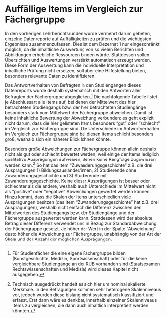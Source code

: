 # Auffällige Items im Vergleich zur Fächergruppe

In den vorherigen Lehrberichtsrunden wurde vermehrt darum gebeten, einzelne Datenreporte auf Auffälligkeiten zu prüfen und die wichtigsten Ergebnisse zusammenzufassen. Dies ist dem Dezernat 1 nur eingeschränkt möglich, da die inhaltliche Auswertung von so vielen Berichten und Abbildungen erhebliche Ressourcen binden würde. Stattdessen sollen Übersichten und Auswertungen verstärkt automatisch erzeugt werden. Diese Form der Auswertung kann die individuelle Interpretation und inhaltliche Prüfung nicht ersetzen, soll aber eine Hilfestellung bieten, besonders relevante Daten zu identifizieren.

Das Antwortverhalten von Befragten in den Studiengängen dieses Datenreports wurde deshalb systematisch mit den Antworten aller Befragten der Fächergruppe abgeglichen.[^auffaelligkeiten] Die nachfolgende Tabelle listet je Abschlussart alle Items auf, bei denen der Mittelwert des hier betrachteten Studiengangs bzw. der hier betrachteten Studiengänge besonders stark vom Mittelwert der Fächergruppe abweichen. Damit ist keine inhaltliche Bewertung der Abweichung verbunden: es geht explizit nicht darum, dass die hier gelisteten Items besonders "gut" oder "schlecht" im Vergleich zur Fächergruppe sind. Die Unterschiede im Antwortverhalten im Vergleich zur Fächergruppe sind bei diesen Items schlicht besonders groß, weshalb sich ein näherer Blick lohnen könnte.

Besonders große Abweichungen zur Fächergruppe können allein deshalb nicht als gut oder schlecht bewertet werden, weil einige der Items lediglich qualitative Ausprägungen aufweisen, denen keine Rangfolge zugewiesen werden kann.[^skalen] So hat das Item "Zuwanderungsgeschichte" z.B. die drei Ausprägungen 1) Bildungsausländer/innen, 2) Studierende ohne Zuwanderungsgeschichte und 3) Studierende mit Zuwanderungsgeschichte. Keine dieser Ausprägungen ist besser oder schlechter als die andere, weshalb auch Unterschiede im Mittelwert nicht als "positive" oder "negative" Abweichungen gewertet werden können. Hinzu kommt, dass die Skalen der Items unterschiedlich viele Ausprägungen besitzen (das Item "Zuwanderungsgeschichte" hat z.B. drei Ausprägungen), weshalb nicht einfach die Differenz zwischen den Mittelwerten des Studiengangs bzw. der Studiengänge und der Fächergruppe ausgewertet werden kann. Stattdessen wird der absolute Betrag dieser Differenz verwendet und in Bezug zur Standardabweichung der Fächergruppe gesetzt. Je höher der Wert in der Spalte "Abweichung" desto höher die Abweichung zur Fächergruppe, unabhängig von der Art der Skala und der Anzahl der möglichen Ausprägungen.

[^auffaelligkeiten]: Für Studienfächer die eine eigene Fächergruppe bilden (Kunstgeschichte, Medizin, Sportwissenschaft) oder für die keine vergleichbare Studiengänge an der RUB vorhanden sind (Staatsexamen Rechtswissenschaften und Medizin) wird dieses Kapitel nicht ausgegeben.

[^skalen]: Technisch ausgedrückt handelt es sich hier um nominal skalierte Merkmale. In den Befragungen kommen sehr heterogene Skalenniveaus vor, jedoch wurden diese bislang nicht systematisch klassifiziert und erfasst. Erst dann wäre es denkbar, innerhalb einzelner Skalenniveaus Items zu vergleichen, die dann auch inhaltlich interpretiert werden könnten.
